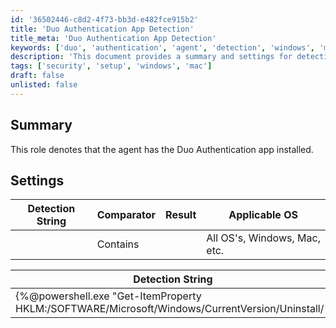 ```yaml
---
id: '36502446-c8d2-4f73-bb3d-e482fce915b2'
title: 'Duo Authentication App Detection'
title_meta: 'Duo Authentication App Detection'
keywords: ['duo', 'authentication', 'agent', 'detection', 'windows', 'mac']
description: 'This document provides a summary and settings for detecting the installation of the Duo Authentication app on various operating systems, including Windows and Mac. It includes a detection string and applicable settings for monitoring the presence of the application.'
tags: ['security', 'setup', 'windows', 'mac']
draft: false
unlisted: false
---
```

## Summary

This role denotes that the agent has the Duo Authentication app installed.

## Settings

| Detection String | Comparator | Result | Applicable OS           |
|------------------|------------|--------|-------------------------|
|                  | Contains   |        | All OS's, Windows, Mac, etc. |

| Detection String                                                                                   |
|----------------------------------------------------------------------------------------------------|
| \{%@powershell.exe "Get-ItemProperty HKLM:/SOFTWARE/Microsoft/Windows/CurrentVersion/Uninstall/* | Select-Object DisplayName | Format-Table -autosize" | Find /i "Duo Authentication"@%} |












